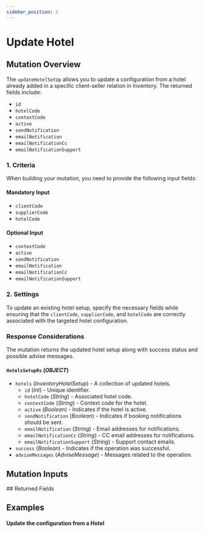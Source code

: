 ```yaml
---
sidebar_position: 2
---
```








































# Update Hotel

## Mutation Overview

The `updateHotelSetUp` allows you to update a configuration from a hotel already added in a specific client-seller relation in Inventory. The returned fields include:

* `id`
* `hotelCode`
* `contextCode`
* `active`
* `sendNotification`
* `emailNotification`
* `emailNotificationCc`
* `emailNotificationSupport`

### 1. Criteria

When building your mutation, you need to provide the following input fields:

#### Mandatory Input
* `clientCode`
* `supplierCode`
* `hotelCode`

#### Optional Input
* `contextCode`
* `active`
* `sendNotification`
* `emailNotification`
* `emailNotificationCc`
* `emailNotificationSupport`

### 2. Settings

To update an existing hotel setup, specify the necessary fields while ensuring that the `clientCode`, `supplierCode`, and `hotelCode` are correctly associated with the targeted hotel configuration.

### Response Considerations

The mutation returns the updated hotel setup along with success status and possible advise messages.

#### `HotelsSetupRs` (*OBJECT*)
* `hotels` (*InventoryHotelSetup*) - A collection of updated hotels.
    * `id` (*Int*) - Unique identifier.
    * `hotelCode` (*String*) - Associated hotel code.
    * `contextCode` (*String*) - Context code for the hotel.
    * `active` (*Boolean*) - Indicates if the hotel is active.
    * `sendNotification` (*Boolean*) - Indicates if booking notifications should be sent.
    * `emailNotification` (*String*) - Email addresses for notifications.
    * `emailNotificationCc` (*String*) - CC email addresses for notifications.
    * `emailNotificationSupport` (*String*) - Support contact emails.
* `success` (*Boolean*) - Indicates if the operation was successful.
* `adviseMessages` (*AdviseMessage*) - Messages related to the operation.


## Mutation Inputs

<InventoryHotelsSetupUpdateInput />
## Returned Fields

<HotelsSetupRs />


## Examples

#### Update the configuration from a Hotel

<GraphqlSample query={updateHotelSetUpMutation} variables={updateHotelSetUpVariables} />